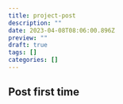 ```yaml
---
title: project-post
description: ""
date: 2023-04-08T08:06:00.896Z
preview: ""
draft: true
tags: []
categories: []
---
```


## Post first time
